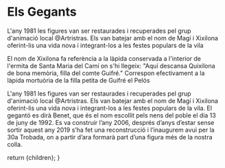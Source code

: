 
# Els Gegants

<FullSizeImage image={FotoTotsElsGegants} alt="Els gegants de la Garriga" />

<DetallGegant name="Xixilona" height="3,3 metres" weight="31 kg" image={FotoXixilona}>
  L'any 1981 les figures van ser restaurades i recuperades pel grup d'animació local @Artristras. Els van batejar amb el
  nom de Magí i Xixilona oferint-lis una vida nova i integrant-los a les festes populars de la vila

  El nom de Xixilona fa referència a la làpida conservada a l'interior de l'ermita de Santa Maria del Camí on s'hi
  llegeix: "Aquí descansa Quixilona de bona memòria, filla del comte Guifré." Correspon efectivament a la làpida
  mortuòria de la filla petita de Guifré el Pelós
</DetallGegant>

<DetallGegant name="Magí" height="3,35 metres" weight="33 kg" image={FotoMagi}>
  L'any 1981 les figures van ser restaurades i recuperades pel grup d'animació local @Artristras. Els van batejar amb el
  nom de Magí i Xixilona oferint-lis una vida nova i integrant-los a les festes populars de la vila.
</DetallGegant>

<DetallGegant name="Benet" height="2,5 metres" weight="16 kg" image={FotoBenet}>
  El gegantó es dirà Benet, que és el nom escollit pels nens del poble el dia 13 de juny de 1992.
</DetallGegant>

<DetallGegant name="Garric" height="1,8 metres" weight="6 kg" image={FotoGarric}>
  Es va construir l’any 2006, després d’anys d’estar sense sortir aquest any 2019 s’ha fet una reconstrucció i
  l’inaugurem avui per la 30a Trobada, on a partir d’ara formarà part d’una figura més de la nostra colla.
</DetallGegant>

<Grid container spacing={5}>
  <Grid item xs>
    <DetallGegant name="Verdet" height="5 metres" weight="5 kg" image={FotoVerdet} petit />
  </Grid>
  <Grid item xs>
    <DetallGegant name="Mussolet" height="1 metre" weight="2 kg" image={FotoMussolet} petit />
  </Grid>
</Grid>

  return <MarkdownPage title="Els gegants">{children}</MarkdownPage>;
}
